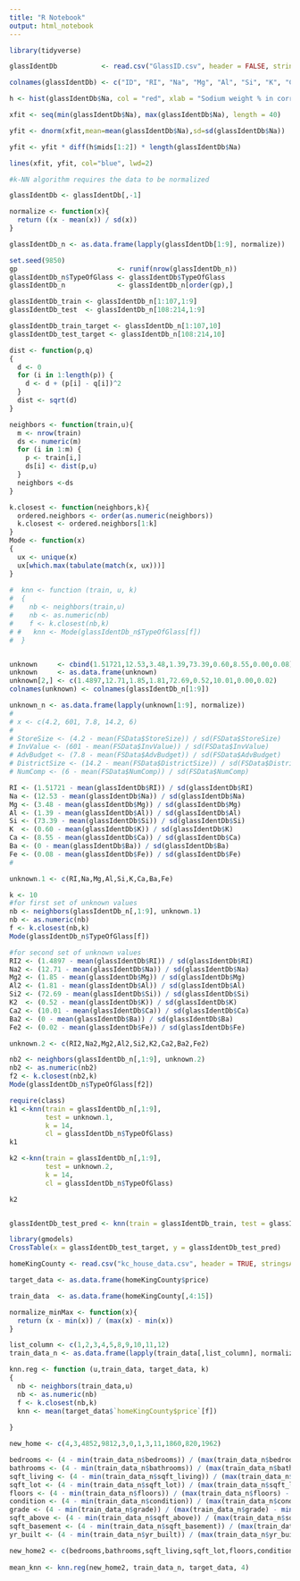 ```yaml
---
title: "R Notebook"
output: html_notebook
---
```


```R
library(tidyverse)
```


```R
glassIdentDb           <- read.csv("GlassID.csv", header = FALSE, stringsAsFactors = FALSE)

colnames(glassIdentDb) <- c("ID", "RI", "Na", "Mg", "Al", "Si", "K", "Ca", "Ba", "Fe", "TypeOfGlass")
```


```R
h <- hist(glassIdentDb$Na, col = "red", xlab = "Sodium weight % in corresponding oxide", main = "Histogram with Normal Curve", breaks = 10)

xfit <- seq(min(glassIdentDb$Na), max(glassIdentDb$Na), length = 40)

yfit <- dnorm(xfit,mean=mean(glassIdentDb$Na),sd=sd(glassIdentDb$Na))

yfit <- yfit * diff(h$mids[1:2]) * length(glassIdentDb$Na)

lines(xfit, yfit, col="blue", lwd=2)
```


```R
#k-NN algorithm requires the data to be normalized
```


```R
glassIdentDb <- glassIdentDb[,-1]

normalize <- function(x){
  return ((x - mean(x)) / sd(x))
}

glassIdentDb_n <- as.data.frame(lapply(glassIdentDb[1:9], normalize))
```


```R
set.seed(9850)
gp                         <- runif(nrow(glassIdentDb_n))
glassIdentDb_n$TypeOfGlass <- glassIdentDb$TypeOfGlass
glassIdentDb_n             <- glassIdentDb_n[order(gp),]

glassIdentDb_train <- glassIdentDb_n[1:107,1:9]
glassIdentDb_test  <- glassIdentDb_n[108:214,1:9]

glassIdentDb_train_target <- glassIdentDb_n[1:107,10]
glassIdentDb_test_target <- glassIdentDb_n[108:214,10]
```


```R
dist <- function(p,q)
{
  d <- 0
  for (i in 1:length(p)) {
    d <- d + (p[i] - q[i])^2
  }
  dist <- sqrt(d)
}

neighbors <- function(train,u){
  m <- nrow(train)
  ds <- numeric(m)
  for (i in 1:m) {
    p <- train[i,]
    ds[i] <- dist(p,u)
  }
  neighbors <-ds
}

k.closest <- function(neighbors,k){
  ordered.neighbors <- order(as.numeric(neighbors))
  k.closest <- ordered.neighbors[1:k]
}
Mode <- function(x) 
{
  ux <- unique(x)
  ux[which.max(tabulate(match(x, ux)))]
}
 
#  knn <- function (train, u, k)
#  {
#    nb <- neighbors(train,u)
#    nb <- as.numeric(nb)
#    f <- k.closest(nb,k)
# #   knn <- Mode(glassIdentDb_n$TypeOfGlass[f])
#  }


unknown     <- cbind(1.51721,12.53,3.48,1.39,73.39,0.60,8.55,0.00,0.08)
unknown     <- as.data.frame(unknown)
unknown[2,] <- c(1.4897,12.71,1.85,1.81,72.69,0.52,10.01,0.00,0.02)
colnames(unknown) <- colnames(glassIdentDb_n[1:9])

unknown_n <- as.data.frame(lapply(unknown[1:9], normalize))
#
# x <- c(4.2, 601, 7.8, 14.2, 6)
# 
# StoreSize <- (4.2 - mean(FSData$StoreSize)) / sd(FSData$StoreSize)
# InvValue <- (601 - mean(FSData$InvValue)) / sd(FSData$InvValue)
# AdvBudget <- (7.8 - mean(FSData$AdvBudget)) / sd(FSData$AdvBudget)
# DistrictSize <- (14.2 - mean(FSData$DistrictSize)) / sd(FSData$DistrictSize)
# NumComp <- (6 - mean(FSData$NumComp)) / sd(FSData$NumComp)

RI <- (1.51721 - mean(glassIdentDb$RI)) / sd(glassIdentDb$RI)
Na <- (12.53 - mean(glassIdentDb$Na)) / sd(glassIdentDb$Na)
Mg <- (3.48 - mean(glassIdentDb$Mg)) / sd(glassIdentDb$Mg)
Al <- (1.39 - mean(glassIdentDb$Al)) / sd(glassIdentDb$Al)
Si <- (73.39 - mean(glassIdentDb$Si)) / sd(glassIdentDb$Si)
K  <- (0.60 - mean(glassIdentDb$K)) / sd(glassIdentDb$K)
Ca <- (8.55 - mean(glassIdentDb$Ca)) / sd(glassIdentDb$Ca)
Ba <- (0 - mean(glassIdentDb$Ba)) / sd(glassIdentDb$Ba)
Fe <- (0.08 - mean(glassIdentDb$Fe)) / sd(glassIdentDb$Fe)
#

unknown.1 <- c(RI,Na,Mg,Al,Si,K,Ca,Ba,Fe)

k <- 10
#for first set of unknown values
nb <- neighbors(glassIdentDb_n[,1:9], unknown.1)
nb <- as.numeric(nb)
f <- k.closest(nb,k)
Mode(glassIdentDb_n$TypeOfGlass[f])

#for second set of unknown values
RI2 <- (1.4897 - mean(glassIdentDb$RI)) / sd(glassIdentDb$RI)
Na2 <- (12.71 - mean(glassIdentDb$Na)) / sd(glassIdentDb$Na)
Mg2 <- (1.85 - mean(glassIdentDb$Mg)) / sd(glassIdentDb$Mg)
Al2 <- (1.81 - mean(glassIdentDb$Al)) / sd(glassIdentDb$Al)
Si2 <- (72.69 - mean(glassIdentDb$Si)) / sd(glassIdentDb$Si)
K2  <- (0.52 - mean(glassIdentDb$K)) / sd(glassIdentDb$K)
Ca2 <- (10.01 - mean(glassIdentDb$Ca)) / sd(glassIdentDb$Ca)
Ba2 <- (0 - mean(glassIdentDb$Ba)) / sd(glassIdentDb$Ba)
Fe2 <- (0.02 - mean(glassIdentDb$Fe)) / sd(glassIdentDb$Fe)

unknown.2 <- c(RI2,Na2,Mg2,Al2,Si2,K2,Ca2,Ba2,Fe2)

nb2 <- neighbors(glassIdentDb_n[,1:9], unknown.2)
nb2 <- as.numeric(nb2)
f2 <- k.closest(nb2,k)
Mode(glassIdentDb_n$TypeOfGlass[f2])


```

```R
require(class)
k1 <-knn(train = glassIdentDb_n[,1:9], 
         test = unknown.1, 
         k = 14, 
         cl = glassIdentDb_n$TypeOfGlass)
k1

k2 <-knn(train = glassIdentDb_n[,1:9], 
         test = unknown.2, 
         k = 14, 
         cl = glassIdentDb_n$TypeOfGlass)

k2

```

```R

```


```R
glassIdentDb_test_pred <- knn(train = glassIdentDb_train, test = glassIdentDb_test, cl = glassIdentDb_train_target, k = 5)

library(gmodels)
CrossTable(x = glassIdentDb_test_target, y = glassIdentDb_test_pred)
```





```R
homeKingCounty <- read.csv("kc_house_data.csv", header = TRUE, stringsAsFactors = FALSE)
```


```R
target_data <- as.data.frame(homeKingCounty$price)

train_data  <- as.data.frame(homeKingCounty[,4:15])

```


```R

normalize_minMax <- function(x){
  return (x - min(x)) / (max(x) - min(x))
}

list_column <- c(1,2,3,4,5,8,9,10,11,12)
train_data_n <- as.data.frame(lapply(train_data[,list_column], normalize_minMax))
```



```R
knn.reg <- function (u,train_data, target_data, k)
{
  nb <- neighbors(train_data,u)
  nb <- as.numeric(nb)
  f <- k.closest(nb,k)
  knn <- mean(target_data$`homeKingCounty$price`[f])
  
}

```

```R
new_home <- c(4,3,4852,9812,3,0,1,3,11,1860,820,1962)

bedrooms <- (4 - min(train_data_n$bedrooms)) / (max(train_data_n$bedrooms) - min(train_data_n$bedrooms))
bathrooms <- (4 - min(train_data_n$bathrooms)) / (max(train_data_n$bathrooms) - min(train_data_n$bathrooms))
sqft_living <- (4 - min(train_data_n$sqft_living)) / (max(train_data_n$sqft_living) - min(train_data_n$sqft_living))
sqft_lot <- (4 - min(train_data_n$sqft_lot)) / (max(train_data_n$sqft_lot) - min(train_data_n$sqft_lot))
floors <- (4 - min(train_data_n$floors)) / (max(train_data_n$floors) - min(train_data_n$floors))
condition <- (4 - min(train_data_n$condition)) / (max(train_data_n$condition) - min(train_data_n$condition))
grade <- (4 - min(train_data_n$grade)) / (max(train_data_n$grade) - min(train_data_n$grade))
sqft_above <- (4 - min(train_data_n$sqft_above)) / (max(train_data_n$sqft_above) - min(train_data_n$sqft_above))
sqft_basement <- (4 - min(train_data_n$sqft_basement)) / (max(train_data_n$sqft_basement) - min(train_data_n$sqft_basement))
yr_built <- (4 - min(train_data_n$yr_built)) / (max(train_data_n$yr_built) - min(train_data_n$yr_built))

new_home2 <- c(bedrooms,bathrooms,sqft_living,sqft_lot,floors,condition,grade,sqft_above,sqft_basement,yr_built)
                                                
mean_knn <- knn.reg(new_home2, train_data_n, target_data, 4)
```

